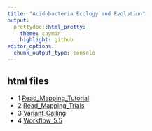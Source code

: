 ```yaml
---
title: "Acidobacteria Ecology and Evolution"
output:
  prettydoc::html_pretty:
    theme: cayman
    highlight: github
editor_options: 
  chunk_output_type: console
---
```



## html files

* 1 [Read_Mapping_Tutorial](Read_Mapping_Tutorial.html)
* 2 [Read_Mapping_Trials](Read_Mapping.nb.html)
* 3 [Variant_Calling](Variant_Calling.nb.html)
* 4 [Workflow_5.5](Workflow_5.5.nb.html)